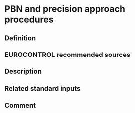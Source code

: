 # PBN and precision approach procedures

## Definition

## EUROCONTROL recommended sources

## Description

## Related standard inputs

## Comment

